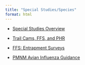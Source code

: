 ```yaml
---
title: "Special Studies/Species"
format: html
---
```


-   [Special Studies Overview](https://docs.google.com/document/d/1R2RFcocrGZjZAdWhZFZkZ38busIW0CL1LFYiDkN18MU/edit?usp=sharing){.external target="_blank"}

-   [Trail Cams, FFS, and PHR](https://docs.google.com/document/d/1YVgjg3bKP2eaWao40FhwaE1JxwueOasDGxoHRVWygBQ/edit?usp=sharing){.external target="_blank"}

-   [FFS: Entrapment Surveys](https://docs.google.com/document/d/1o0uvojGZ0D5Xjdr8bRvXPnm4n94zeLkx_Cfocbz8EMI/edit?usp=sharing){.external target="_blank"}

-   [PMNM Avian Influenza Guidance](https://docs.google.com/document/d/1C0krtPpufP6KX--c5-xhtopi81wGLJpaJ5mMfgyuPag/edit?usp=drive_link){.external target="_blank"}